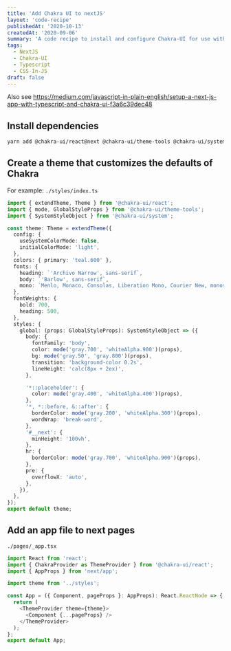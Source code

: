 ```yaml
---
title: 'Add Chakra UI to nextJS'
layout: 'code-recipe'
publishedAt: '2020-10-13'
createdAt: '2020-09-06'
summary: 'A code recipe to install and configure Chakra-UI for use with NextJS as CSS-In-JS solution.'
tags:
  - NextJS
  - Chakra-UI
  - Typescript
  - CSS-In-JS
draft: false
---
```


Also see https://medium.com/javascript-in-plain-english/setup-a-next-js-app-with-typescript-and-chakra-ui-f3a6c39dec48

## Install dependencies

```bash
yarn add @chakra-ui/react@next @chakra-ui/theme-tools @chakra-ui/system
```

## Create a theme that customizes the defaults of Chakra

For example:
`./styles/index.ts`

```js:index.ts
import { extendTheme, Theme } from '@chakra-ui/react';
import { mode, GlobalStyleProps } from '@chakra-ui/theme-tools';
import { SystemStyleObject } from '@chakra-ui/system';

const theme: Theme = extendTheme({
  config: {
    useSystemColorMode: false,
    initialColorMode: 'light',
  },
  colors: { primary: 'teal.600' },
  fonts: {
    heading: `'Archivo Narrow', sans-serif`,
    body: `'Barlow', sans-serif`,
    mono: `Menlo, Monaco, Consolas, Liberation Mono, Courier New, monospace`,
  },
  fontWeights: {
    bold: 700,
    heading: 500,
  },
  styles: {
    global: (props: GlobalStyleProps): SystemStyleObject => ({
      body: {
        fontFamily: 'body',
        color: mode('gray.700', 'whiteAlpha.900')(props),
        bg: mode('gray.50', 'gray.800')(props),
        transition: 'background-color 0.2s',
        lineHeight: 'calc(8px + 2ex)',
      },

      '*::placeholder': {
        color: mode('gray.400', 'whiteAlpha.400')(props),
      },
      '*, *::before, &::after': {
        borderColor: mode('gray.200', 'whiteAlpha.300')(props),
        wordWrap: 'break-word',
      },
      '#__next': {
        minHeight: '100vh',
      },
      hr: {
        borderColor: mode('gray.700', 'whiteAlpha.900')(props),
      },
      pre: {
        overflowX: 'auto',
      },
    }),
  },
});
export default theme;
```

## Add an app file to next pages

`./pages/_app.tsx`

```js:_app.js
import React from 'react';
import { ChakraProvider as ThemeProvider } from '@chakra-ui/react';
import { AppProps } from 'next/app';

import theme from '../styles';

const App = ({ Component, pageProps }: AppProps): React.ReactNode => {
  return (
    <ThemeProvider theme={theme}>
      <Component {...pageProps} />
    </ThemeProvider>
  );
};
export default App;
```
